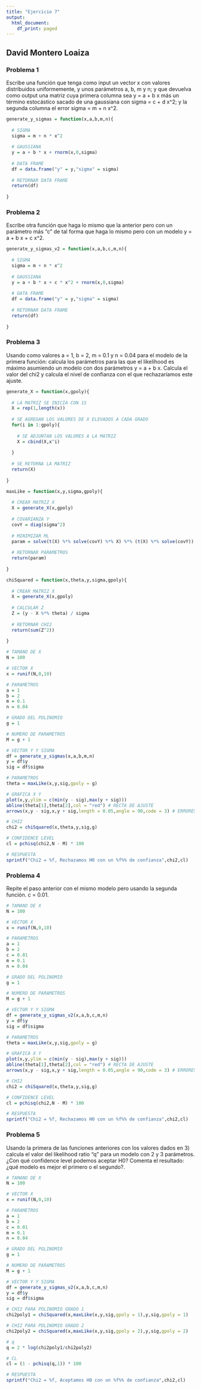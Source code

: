 ```yaml
---
title: "Ejercicio 7"
output:
  html_document:
    df_print: paged
---
```


## David Montero Loaiza

### Problema 1

Escribe una función que tenga como input un vector x con valores distribuidos uniformemente, y unos parámetros a, b, m y n; y que devuelva como output una matriz cuya primera columna sea y = a + b x más un término estocástico sacado de una gaussiana con sigma = c + d x^2; y la segunda columna el error sigma = m + n x^2. 

```r
generate_y_sigmas = function(x,a,b,m,n){
  
  # SIGMA
  sigma = m + n * x^2
  
  # GAUSSIANA
  y = a + b * x + rnorm(x,0,sigma)
  
  # DATA FRAME
  df = data.frame("y" = y,"sigma" = sigma)
  
  # RETORNAR DATA FRAME
  return(df)
  
}
```

### Problema 2

Escribe otra función que haga lo mismo que la anterior pero con un parámetro más “c” de tal forma que haga lo mismo pero con un modelo y = a + b x + c x^2.

```r
generate_y_sigmas_v2 = function(x,a,b,c,m,n){
  
  # SIGMA
  sigma = m + n * x^2
  
  # GAUSSIANA
  y = a + b * x + c * x^2 + rnorm(x,0,sigma)
  
  # DATA FRAME
  df = data.frame("y" = y,"sigma" = sigma)
  
  # RETORNAR DATA FRAME
  return(df)
  
}
```

### Problema 3

Usando como valores a = 1, b = 2, m = 0.1 y n = 0.04 para el modelo de la primera función: calcula los parámetros para las que el likelihood es máximo asumiendo un modelo con dos parámetros y = a + b x. Calcula el valor del chi2 y calcula el nivel de confianza con el que rechazaríamos este ajuste. 

```r
generate_X = function(x,gpoly){
  
  # LA MATRIZ SE INICIA CON 1S
  X = rep(1,length(x))
  
  # SE AGREGAN LOS VALORES DE X ELEVADOS A CADA GRADO
  for(i in 1:gpoly){
    
    # SE ADJUNTAN LOS VALORES A LA MATRIZ
    X = cbind(X,x^i)
    
  }
  
  # SE RETORNA LA MATRIZ
  return(X)
  
}

maxLike = function(x,y,sigma,gpoly){
  
  # CREAR MATRIZ X
  X = generate_X(x,gpoly)
  
  # COVARIANZA Y
  covY = diag(sigma^2)
  
  # MINIMIZAR ML
  param = solve(t(X) %*% solve(covY) %*% X) %*% (t(X) %*% solve(covY)) %*% y
  
  # RETORNAR PARAMETROS
  return(param)
  
}

chiSquared = function(x,theta,y,sigma,gpoly){
  
  # CREAR MATRIZ X
  X = generate_X(x,gpoly)
  
  # CALCULAR Z
  Z = (y - X %*% theta) / sigma
  
  # RETORNAR CHI2
  return(sum(Z^2))
  
}
```

```r
# TAMANO DE X
N = 100

# VECTOR X
x = runif(N,0,10)

# PARAMETROS
a = 1
b = 2
m = 0.1
n = 0.04

# GRADO DEL POLINOMIO
g = 1

# NUMERO DE PARAMETROS
M = g + 1

# VECTOR Y Y SIGMA
df = generate_y_sigmas(x,a,b,m,n)
y = df$y
sig = df$sigma

# PARAMETROS
theta = maxLike(x,y,sig,gpoly = g)

# GRAFICA X Y
plot(x,y,ylim = c(min(y - sig),max(y + sig)))
abline(theta[1],theta[2],col = "red") # RECTA DE AJUSTE
arrows(x,y - sig,x,y + sig,length = 0.05,angle = 90,code = 3) # ERRORES

# CHI2
chi2 = chiSquared(x,theta,y,sig,g)

# CONFIDENCE LEVEL
cl = pchisq(chi2,N - M) * 100

# RESPUESTA
sprintf("Chi2 = %f, Rechazamos H0 con un %f%% de confianza",chi2,cl)
```

### Problema 4

Repite el paso anterior con el mismo modelo pero usando la segunda función. c = 0.01.

```r
# TAMANO DE X
N = 100

# VECTOR X
x = runif(N,0,10)

# PARAMETROS
a = 1
b = 2
c = 0.01
m = 0.1
n = 0.04

# GRADO DEL POLINOMIO
g = 1

# NUMERO DE PARAMETROS
M = g + 1

# VECTOR Y Y SIGMA
df = generate_y_sigmas_v2(x,a,b,c,m,n)
y = df$y
sig = df$sigma

# PARAMETROS
theta = maxLike(x,y,sig,gpoly = g)

# GRAFICA X Y
plot(x,y,ylim = c(min(y - sig),max(y + sig)))
abline(theta[1],theta[2],col = "red") # RECTA DE AJUSTE
arrows(x,y - sig,x,y + sig,length = 0.05,angle = 90,code = 3) # ERRORES

# CHI2
chi2 = chiSquared(x,theta,y,sig,g)

# CONFIDENCE LEVEL
cl = pchisq(chi2,N - M) * 100

# RESPUESTA
sprintf("Chi2 = %f, Rechazamos H0 con un %f%% de confianza",chi2,cl)
```

### Problema 5

Usando la primera de las funciones anteriores con los valores dados en 3) calcula el valor del likelihood ratio “q” para un modelo con 2 y 3 parámetros. ¿Con qué confidence level podemos aceptar H0? Comenta el resultado: ¿qué modelo es mejor el primero o el segundo?.

```r
# TAMANO DE X
N = 100

# VECTOR X
x = runif(N,0,10)

# PARAMETROS
a = 1
b = 2
c = 0.01
m = 0.1
n = 0.04

# GRADO DEL POLINOMIO
g = 1

# NUMERO DE PARAMETROS
M = g + 1

# VECTOR Y Y SIGMA
df = generate_y_sigmas_v2(x,a,b,c,m,n)
y = df$y
sig = df$sigma

# CHI2 PARA POLINOMIO GRADO 1
chi2poly1 = chiSquared(x,maxLike(x,y,sig,gpoly = 1),y,sig,gpoly = 1)

# CHI2 PARA POLINOMIO GRADO 2
chi2poly2 = chiSquared(x,maxLike(x,y,sig,gpoly = 2),y,sig,gpoly = 2)

# q
q = 2 * log(chi2poly1/chi2poly2)

# CL
cl = (1 - pchisq(q,1)) * 100

# RESPUESTA
sprintf("Chi2 = %f, Aceptamos H0 con un %f%% de confianza",chi2,cl)
```
